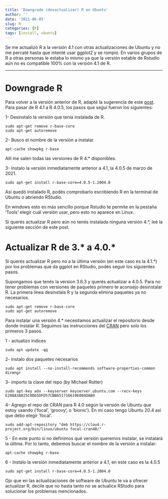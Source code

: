 ```yaml
---
title: 'Downgrade (desactualizar) R en Ubuntu'
author: ''
date: '2021-06-05'
slug: R
categories: [R]
tags: [install, ubuntu]
---
```



Se me actualizó R a la versión 4.1 con otras actualizaciones de Ubuntu y no me percaté hasta que intenté usar ggplot2 y se rompió. En varios grupos de R a otras personas le estaba lo mismo ya que la versión estable de Rstudio aún no es compatible 100% con la versión 4.1 de R.

---
# Downgrade R

Para volver a la versión anterior de R, adapté la sugerencia de este [post](https://stackoverflow.com/questions/32984676/how-to-downgrade-r-version-3-2-2-to-version-3-1-1-on-ubuntu). Para pasar de R 4.1 a R 4.0.5, los pasos que seguí fueron los siguientes:

1- Desinstalo la versión que tenía instalada de R.

    sudo apt-get remove r-base-core
    sudo apt-get autoremove 

2- Busco el nombre de la versión a instalar.

    apt-cache showpkg r-base

Allí me salen todas las versiones de R 4.* disponibles. 

<!-- ![](img/versiones_disponibles.png) -->

3- Instalo la versión inmediatamente anterior a 4.1, la 4.0.5 de marzo de 2021. 

    sudo apt-get install r-base-core=4.0.5-1.2004.0


Así quedó instalado R, podés comprobarlo escribiendo R en la terminal de Ubuntu o abriendo RStudio. 

En windows esto es más sencillo porque Rstudio te permite en la pestaña 'Tools' elegir cuál versión usar, pero esto no aparece en Linux.

Si querés actualizar R pero aún no tenés instalada ninguna versión 4.*, leé la siguiente sección de este post.

# Actualizar R de 3.* a 4.0.*

Si querés actualizar R pero no a la última versión (en este caso es la 4.1.*) por los problemas que da ggplot en RStudio, podés seguir los siguientes pasos.

Supongamos que tenés la version 3.6.3 y querés actualizar a 4.0.5. Para no tener problemas con versiones de paquetes primero te aconsejo desinstalar R. La primera línea desinstala R y la segunda elimina paquetes ya no necesarios.

    sudo apt-get remove r-base-core
    sudo apt-get autoremove 
    
Para instalar una versión 4.* necesitamos actualizar el repositorio desde donde instalar R. Seguimos las instrucciones del [CRAN](https://cran.r-project.org/bin/linux/ubuntu/) pero solo los primeros 3 pasos.

1 - actualizo indices

    sudo apt update -qq
    
2- instalo dos paquetes necesarios

    sudo apt install --no-install-recommends software-properties-common dirmngr

3- importo la clave del repo (by Michael Rutter)

    sudo apt-key adv --keyserver keyserver.ubuntu.com --recv-keys E298A3A825C0D65DFD57CBB651716619E084DAB9

4- Agrego el repo de CRAN para R 4.0 según la versión de Ubuntu que estoy usando ('focal', 'groovy', o 'bionic'). En mi caso tengo Ubuntu 20.4 así que debo elegir 'focal'.

    sudo add-apt-repository "deb https://cloud.r-project.org/bin/linux/ubuntu focal-cran40/"
    
5 - En este punto si no definimos qué versión queremos instalar, se instalará la úlitma. Por lo tanto, debemos buscar el nombre de la versión a instalar:

    apt-cache showpkg r-base

6 - Instalo la versión inmediatamente anterior a 4.1, en este caso es la 4.0.5

    sudo apt-get install r-base-core=4.0.5-1.2004.0
    
Ojo que en las actualizaciones de software de Ubuntu te va a ofrecer actualizar R, decile que no hasta tanto no se actualice RStudio para solucionar los problemas mencionados.




<!-- Adicionalmente podemos instalar paquetes de la terminal -->

<!--     sudo add-apt-repository ppa:c2d4u.team/c2d4u4.0+ -->
<!--     sudo apt update -->
<!--     sudo apt install r-cran-rgl r-cran-rjags r-cran-snow r-cran-ggplot2 r-cran-igraph r-cran-lme4 r-cran-rjava r-cran-devtools r-cran-roxygen2 r-cran-rjava     -->


<!-- Ver  -->
<!-- https://rtask.thinkr.fr/installation-of-r-4-0-on-ubuntu-20-04-lts-and-tips-for-spatial-packages/ -->
